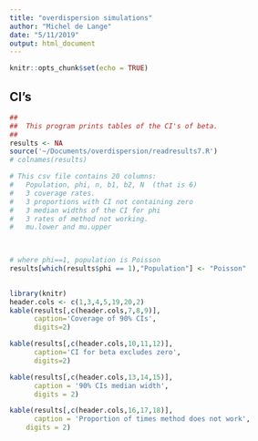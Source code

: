 ```yaml
---
title: "overdispersion simulations"
author: "Michel de Lange"
date: "5/11/2019"
output: html_document
---
```


```r
knitr::opts_chunk$set(echo = TRUE)
```

## CI's



```r
##
##  This program prints tables of the CI's of beta.
##
results <- NA
source('~/Documents/overdispersion/readresults7.R')
# colnames(results)

# This csv file contains 20 columns:
#   Population, phi, n, b1, b2, N  (that is 6)
#   3 coverage rates.  
#   3 proportions with CI not containing zero
#   3 median widths of the CI for phi
#   3 rates of method not working.
#   mu.lower and mu.upper

 

# where phi==1, population is Poisson
results[which(results$phi == 1),"Population"] <- "Poisson"
 

```

```r
library(knitr)
header.cols <- c(1,3,4,5,19,20,2)
kable(results[,c(header.cols,7,8,9)],
      caption='Coverage of 90% CIs',
      digits=2)
```

```r
kable(results[,c(header.cols,10,11,12)],
      caption='CI for beta excludes zero',
      digits=2)
```

```r
kable(results[,c(header.cols,13,14,15)],
      caption = '90% CIs median width',
      digits = 2)
```

```r
kable(results[,c(header.cols,16,17,18)],
      caption = 'Proportion of times method does not work',
    digits = 2)
```


